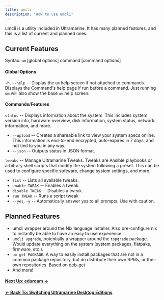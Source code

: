 ```yaml
---
title: umcli
description: "How to use umcli"
---
```



umcli is a utility included in Ultramarine. It has many planned features, and this is a list of current and planned ones.

## Current Features

Syntax: `um` [global options] command [command options]

#### Global Options

`-h`, `--help` -- Display the `um` help screen if not attached to commands. Displays the Command's help page if run before a command. Just running `um` will also show the base `um` help screen.

#### Commands/Features

`status` -- Displays information about the system. This includes system version info, hardware overview, disk information, system status, network information, and more.

- `--upload` -- Creates a shareable link to view your system specs online. This information is end-to-end encrypted, auto-expires in 7 days, and not tied to you in any way.
- `--json` -- Outputs status in JSON format.

`tweaks` -- Manage Ultramarine Tweaks. Tweaks are Ansible playbooks or arbitrary shell scripts that modify the system following a preset. This can be used to configure specific software, change system settings, and more.

- `list` -- Lists all available tweaks.
- `enable TWEAK` -- Enables a tweak.
- `disable TWEAK` -- Disables a tweak.
- `run TWEAK` -- Runs a script tweak
- `--yes`, `-y` -- Automatically answer yes to all prompts. Use with caution.

## Planned Features

- umcli wrapper around the Nix language installer. Also pre-configure nix to instantly be able to have an easy to use experience.
- `umcli upgrade`, potentially a wrapper around the `topgrade` package. Would update everything on the system (system packages, flatpaks, firmware, etc.).
- `um get PACKAGE`. A way to easily install packages that are not in a common package repository, but do distribute their own RPMs, or their own repositories. Based on [deb-get](https://github.com/wimpysworld/deb-get)
- And more!

#### [Next Up: eduroam →](/en/usage/eduroam)

#### [← Back To: Switching Ultramarine Desktop Editions](/en/usage/hop)
